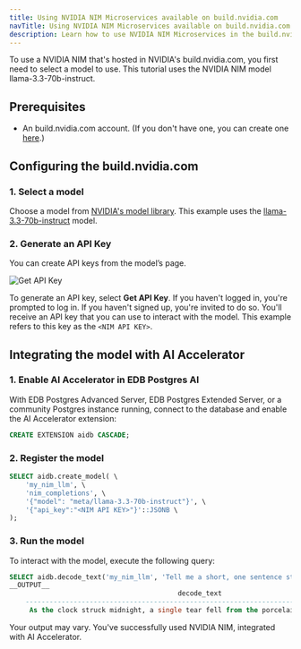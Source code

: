 ```yaml
---
title: Using NVIDIA NIM Microservices available on build.nvidia.com
navTitle: Using NVIDIA NIM Microservices available on build.nvidia.com
description: Learn how to use NVIDIA NIM Microservices in the build.nvidia.com hosted by NVIDIA.
---
```



To use a NVIDIA NIM that's hosted in NVIDIA's build.nvidia.com, you first need to select a model to use. This tutorial uses the NVIDIA NIM model llama-3.3-70b-instruct.

## Prerequisites

* An build.nvidia.com account. (If you don't have one, you can create one [here](https://build.nvidia.com/explore/discover/).)

## Configuring the build.nvidia.com

### 1. Select a model

Choose a model from [NVIDIA's model library](https://build.nvidia.com/models). This example uses the [llama-3.3-70b-instruct](https://build.nvidia.com/meta/llama3-70b) model.

### 2. Generate an API Key

You can create API keys from the model’s page.

![Get API Key](images/get-api-key.svg)

To generate an API key, select **Get API Key**. If you haven't logged in, you're prompted to log in. If you haven't signed up, you're invited to do so. You'll receive an API key that you can use to interact with the model. This example refers to this key as the `<NIM API KEY>`.

## Integrating the model with AI Accelerator

### 1. Enable AI Accelerator in EDB Postgres AI

With EDB Postgres Advanced Server, EDB Postgres Extended Server, or a community Postgres instance running, connect to the database and enable the AI Accelerator extension:

```sql
CREATE EXTENSION aidb CASCADE;
```

### 2. Register the model

```sql
SELECT aidb.create_model( \
    'my_nim_llm', \
    'nim_completions', \
    '{"model": "meta/llama-3.3-70b-instruct"}', \
    '{"api_key":"<NIM API KEY>"}'::JSONB \
);
```

### 3. Run the model

To interact with the model, execute the following query:

```sql
SELECT aidb.decode_text('my_nim_llm', 'Tell me a short, one sentence story');
__OUTPUT__
                                          decode_text
    ----------------------------------------------------------------------------------------
     As the clock struck midnight, a single tear fell from the porcelain doll's glassy eye.
```

Your output may vary. You've successfully used NVIDIA NIM, integrated with AI Accelerator.
